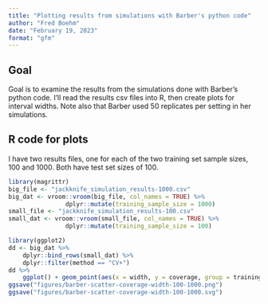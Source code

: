```yaml
---
title: "Plotting results from simulations with Barber's python code"
author: "Fred Boehm"
date: "February 19, 2023"
format: "gfm"
---
```


## Goal

Goal is to examine the results from the simulations done with 
Barber's python code. I'll read the results csv files into R, 
then create plots for interval widths.
Note also that Barber used 50 replicates per setting in her
simulations.

## R code for plots

I have two results files, one for each of the two training set
sample sizes, 100 and 1000.
Both have test set sizes of 100.

```r
library(magrittr)
big_file <- "jackknife_simulation_results-1000.csv"
big_dat <- vroom::vroom(big_file, col_names = TRUE) %>%
                dplyr::mutate(training_sample_size = 1000)
small_file <- "jackknife_simulation_results-100.csv"
small_dat <- vroom::vroom(small_file, col_names = TRUE) %>%
                dplyr::mutate(training_sample_size = 100)
```

```r
library(ggplot2)
dd <- big_dat %>%
    dplyr::bind_rows(small_dat) %>%
    dplyr::filter(method == "CV+") 
dd %>%
    ggplot() + geom_point(aes(x = width, y = coverage, group = training_sample_size, colour = as.factor(training_sample_size)))
ggsave("figures/barber-scatter-coverage-width-100-1000.png")
ggsave("figures/barber-scatter-coverage-width-100-1000.svg")

```


